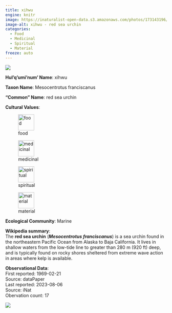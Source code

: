 ```yaml
---
title: xihwu
engine: knitr
image: https://inaturalist-open-data.s3.amazonaws.com/photos/173143196/medium.jpeg
image-alt: xihwu - red sea urchin
categories:
  - Food
  - Medicinal
  - Spiritual
  - Material
freeze: auto
---
```

![](https://inaturalist-open-data.s3.amazonaws.com/photos/173143196/medium.jpeg){fig-alt="xihwu - red sea urchin"}

**Hul'q'umi'num' Name**: xihwu



**Taxon Name**: Mesocentrotus franciscanus

**"Common" Name**: red sea urchin

**Cultural Values**:  

::: {layout-nrow=1 style="width:60%"}
![food](/files/food.svg){width=50px}

![medicinal](/files/medicinal.svg){width=50px}

![spiritual](/files/spiritual.svg){width=50px}

![material](/files/material.svg){width=50px}
:::

**Ecological Community**: Marine

**Wikipedia summary**:  
The <b>red sea urchin</b> (<i><b>Mesocentrotus franciscanus</b></i>) is a sea urchin found in the northeastern Pacific Ocean from Alaska to Baja California. It lives in shallow waters from the low-tide line to greater than 280&#160;m (920&#160;ft) deep, and is typically found on rocky shores sheltered from extreme wave action in areas where kelp is available.</p>




**Observational Data**:   
First reported: 1969-02-21  
Source: dataPaper  
Last reported: 2023-08-06  
Source: iNat  
Obervation count: 17

![](community_dist.png)
